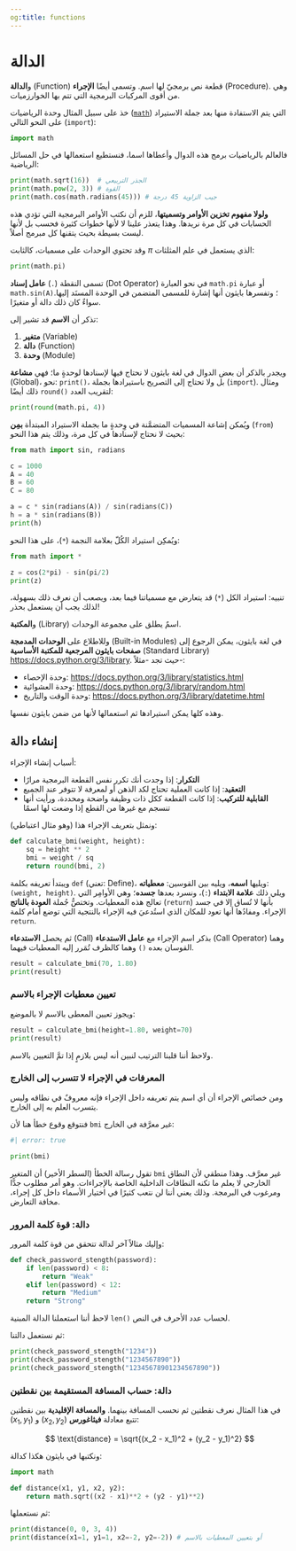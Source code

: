 ```yaml
---
og:title: functions
---
```


# الدالة

و**الدالة** (Function) قطعة نص برمجيّ لها اسم.
وتسمى أيضًا **الإجراء** (Procedure).
وهي من أقوى المركبات البرمجية التي تتم بها الخوارزميات.

خذ على سبيل المثال وحدة الرياضيات ([`math`](https://docs.python.org/3/library/math.html)) التي يتم الاستفادة منها بعد جملة الاستيراد على النحو التالي (`import`):

```python
import math
```

فالعالم بالرياضيات برمج هذه الدوال وأعطاها اسما، فنستطيع استعمالها في حل المسائل الرياضية:

```python
print(math.sqrt(16))  # الجذر التربيعي
print(math.pow(2, 3)) # القوة
print(math.cos(math.radians(45))) # جيب الزاوية 45 درجة
```

**ولولا مفهوم تخزين الأوامر وتسميتها**، للزم أن نكتب الأوامر البرمجية التي تؤدي هذه الحسابات في كل مرة نريدها.
وهذا يتعذر علينا لا لأنها خطوات كثيرة فحسب بل لأنها ليست بسيطة بحيث يتقنها كل مبرمج أصلاً.

وقد تحتوي الوحدات على مسميات، كالثابت $\pi$ الذي يستعمل في علم المثلثات:

```python
print(math.pi)
```

تسمى النقطة (`.`) **عامل إسناد** (Dot Operator) في نحو العبارة `math.pi` أو عبارة `math.sin(A)`؛ وتفسرها بايثون أنها إشارة للمسمى المتضمن في الوحدة المسنَد إليها. سواءٌ كان ذلك دالة أو متغيرًا.

تذكر أن **الاسم** قد تشير إلى:

1. **متغير** (Variable)
2. **دالة** (Function)
3. **وحدة** (Module)

ويجدر بالذكر أن بعض الدوال في لغة بايثون لا نحتاج فيها لإسنادها لوحدةٍ ما؛ فهي **مشاعة** (Global)، نحو: `print()`، بل ولا تحتاج إلى التصريح باستيرادها بجملة (`import`).
ومثال ذلك أيضًا `round()` لتقريب العدد:

```python
print(round(math.pi, 4))
```

ويُمكن إشاعة المسميات المتضمَّنة في وِحدةٍ ما بجملة الاستيراد المبتدأة **بمِن** (`from`) بحيث لا نحتاج لإسنادها في كل مرة، وذلك يتم هذا النحو:

```python
from math import sin, radians

c = 1000
A = 40
B = 60
C = 80

a = c * sin(radians(A)) / sin(radians(C))
h = a * sin(radians(B))
print(h)
```

ويُمكِن استيراد الكُلّ بعلامة النجمة (`*`)، على هذا النحو:

```python
from math import *

z = cos(2*pi) - sin(pi/2)
print(z)
```

تنبيه: استيراد الكل (`*`) قد يتعارض مع مسمياتنا فيما بعد، ويصعب أن نعرف ذلك بسهولة، لذلك يجب أن يستعمل بحذر!

و**المكتبة** (Library) اسمٌ يطلق على مجموعة الوحدات.

وللاطلاع على **الوحدات المدمجة** (Built-in Modules) في لغة بايثون، يمكن الرجوع إلى **صفحات بايثون المرجعية للمكتبة الأساسية** (Standard Library) [https://docs.python.org/3/library](https://docs.python.org/3/library/index.html). حيث تجد -مثلاً-:

- وحدة الإحصاء: [https://docs.python.org/3/library/statistics.html](https://docs.python.org/3/library/statistics.html)
- وحدة العشوائية: [https://docs.python.org/3/library/random.html](https://docs.python.org/3/library/random.html) 
- وحدة الوقت والتاريخ: [https://docs.python.org/3/library/datetime.html](https://docs.python.org/3/library/datetime.html)

وهذه كلها يمكن استيرادها ثم استعمالها لأنها من ضمن بايثون نفسها.

## إنشاء دالة

أسباب إنشاء الإجراء:

- **التكرار**: إذا وجدت أنك تكرر نفس القطعة البرمجية مرارًا
- **التعقيد**: إذا كانت العملية تحتاج لكد الذهن أو لمعرفة لا تتوفر عند الجميع
- **القابلية للتركيب**: إذا كانت القطعة ككل ذات وظيفة واضحة ومحددة، ورأيت أنها تنسجم مع غيرها من القطع إذا وضعت لها اسمًا

ونمثل بتعريف الإجراء هذا (وهو مثال اعتباطي):

```python
def calculate_bmi(weight, height):
    sq = height ** 2
    bmi = weight / sq
    return round(bmi, 2)
``` 

ويبتدأ تعريفه بكلمة `def` (تعني: Define)، ويليها **اسمه**، ويليه بين القوسين: **معطياته**: `(weight, height)`.
ويلي ذلك **علامة الابتداء** (`:`)، ونسرد بعدها **جسده**؛ وهي الأوامِر التي تعالج هذه المعطيات.
وتختصُّ جُملة **العودة بالناتج** (`return`) بأنها لا تُساق إلا في جسد الإجراء. ومفادُها أنها تعود للمكان الذي استُدعيَ فيه الإجراء بالنتجية التي توضع أمام كلمة `return`.

ثم يحصل **الاستدعاء** (Call) بذكر اسم الإجراء مع **عامل الاستدعاء** (Call Operator) وهما القوسان بعده `()` وهما كالظرف تُمَرر إليه المعطيات فيهما.

```python
result = calculate_bmi(70, 1.80)
print(result)
```

### تعيين معطيات الإجراء بالاسم

ويجوز تعيين المعطى بالاسم لا بالموضع:

```python
result = calculate_bmi(height=1.80, weight=70)
print(result)
```

ولاحظ أننا قلبنا الترتيب لنبين أنه ليس بلازمٍ إذا تمَّ التعيين بالاسم.

### المعرفات في الإجراء لا تتسرب إلى الخارج

ومن خصائص الإجراء أن أي اسم يتم تعريفه داخل الإجراء فإنه معروفٌ في نطاقه وليس يتسرب العلم به إلى الخارج.

فنتوقع وقوع خطأ هنا لأن `bmi` غير معرَّفة في الخارج:

```python
#| error: true

print(bmi)
```

تقول رسالة الخطأ (السطر الأخير) أن المتغير `bmi` غير معرَّف. وهذا منطقي لأن النطاق الخارجي لا يعلم ما تكنه النطاقات الداخلية الخاصة بالإجراءات. وهو أمر مطلوب جدًّا ومرغوب في البرمجة. وذلك يعني أننا لن نتعب كثيرًا في اختيار الأسماء داخل كل إجراء، مخافة التعارض.

### دالة: قوة كلمة المرور

وإليك مثالاً آخر لدالة تتحقق من قوة كلمة المرور:

```python
def check_password_stength(password):
    if len(password) < 8:
        return "Weak"
    elif len(password) < 12:
        return "Medium"
    return "Strong"
```

لاحظ أننا استعملنا الدالة المبنية `len()` لحساب عدد الأحرف في النص.

ثم نستعمل دالتنا:

```python
print(check_password_stength("1234"))
print(check_password_stength("1234567890"))
print(check_password_stength("12345678901234567890"))
```

### دالة: حساب المسافة المستقيمة بين نقطتين

في هذا المثال نعرف نقطتين ثم نحسب المسافة بينهما. **والمسافة الإقليدية** بين نقطتين $(x_1, y_1)$ و $(x_2, y_2)$ تتبع معادلة **فيثاغورس**:

$$
\text{distance} = \sqrt{(x_2 - x_1)^2 + (y_2 - y_1)^2}
$$

ونكتبها في بايثون هكذا كدالة:

```python
import math

def distance(x1, y1, x2, y2):
    return math.sqrt((x2 - x1)**2 + (y2 - y1)**2)
```

ثم نستعملها:

```python
print(distance(0, 0, 3, 4))
print(distance(x1=1, y1=1, x2=-2, y2=-2)) # أو بتعيين المعطيات بالاسم
```

